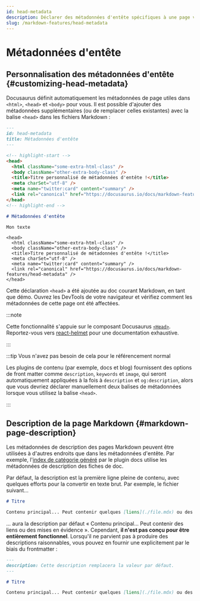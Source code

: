 ```yaml
---
id: head-metadata
description: Déclarer des métadonnées d'entête spécifiques à une page via MDX
slug: /markdown-features/head-metadata
---
```


# Métadonnées d'entête

## Personnalisation des métadonnées d'entête {#customizing-head-metadata}

Docusaurus définit automatiquement les métadonnées de page utiles dans `<html>`, `<head>` et `<body>` pour vous. Il est possible d'ajouter des métadonnées supplémentaires (ou de remplacer celles existantes) avec la balise `<head>` dans les fichiers Markdown :

```md title="markdown-features-head-metadata.mdx"
---
id: head-metadata
title: Métadonnées d'entête
---

<!-- highlight-start -->
<head>
  <html className="some-extra-html-class" />
  <body className="other-extra-body-class" />
  <title>Titre personnalisé de métadonnées d'entête !</title>
  <meta charSet="utf-8" />
  <meta name="twitter:card" content="summary" />
  <link rel="canonical" href="https://docusaurus.io/docs/markdown-features/head-metadata" />
</head>
<!-- highlight-end -->

# Métadonnées d'entête

Mon texte
```

```mdx-code-block
<head>
  <html className="some-extra-html-class" />
  <body className="other-extra-body-class" />
  <title>Titre personnalisé de métadonnées d'entête !</title>
  <meta charSet="utf-8" />
  <meta name="twitter:card" content="summary" />
  <link rel="canonical" href="https://docusaurus.io/docs/markdown-features/head-metadata" />
</head>
```

Cette déclaration `<head>` a été ajoutée au doc courant Markdown, en tant que démo. Ouvrez les DevTools de votre navigateur et vérifiez comment les métadonnées de cette page ont été affectées.

:::note

Cette fonctionnalité s'appuie sur le composant Docusaurus [`<Head>`](./../../docusaurus-core.mdx#head). Reportez-vous vers [react-helmet](https://github.com/nfl/react-helmet) pour une documentation exhaustive.

:::

:::tip Vous n'avez pas besoin de cela pour le référencement normal

Les plugins de contenu (par exemple, docs et blog) fournissent des options de front matter comme `description`, `keywords` et `image`, qui seront automatiquement appliquées à la fois à `description` et `og:description`, alors que vous devriez déclarer manuellement deux balises de métadonnées lorsque vous utilisez la balise `<head>`.

:::

## Description de la page Markdown {#markdown-page-description}

Les métadonnées de description des pages Markdown peuvent être utilisées à d'autres endroits que dans les métadonnées d'entête. Par exemple, l'[index de catégorie généré](../docs/sidebar/items.mdx#generated-index-page) par le plugin docs utilise les métadonnées de description des fiches de doc.

Par défaut, la description est la première ligne pleine de contenu, avec quelques efforts pour la convertir en texte brut. Par exemple, le fichier suivant...

```md
# Titre

Contenu principal... Peut contenir quelques [liens](./file.mdx) ou des **mises en évidence**.
```

... aura la description par défaut « Contenu principal... Peut contenir des liens ou des mises en évidence ». Cependant, **il n'est pas conçu pour être entièrement fonctionnel**. Lorsqu'il ne parvient pas à produire des descriptions raisonnables, vous pouvez en fournir une explicitement par le biais du frontmatter :

```md
---
description: Cette description remplacera la valeur par défaut.
---

# Titre

Contenu principal... Peut contenir quelques [liens](./file.mdx) ou des **mises en évidence**.
```
